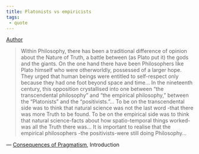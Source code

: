 ```yaml
---
title: Platonists vs empiricists
tags:
 - quote
---
```


[Author](/docs/phil/Richard Rorty.html)

> Within Philosophy, there has been a traditional difference of opinion about the Nature of Truth, a battle between (as Plato put it) the gods and the giants. On the one hand there have been Philosophers like Plato himself who were otherworldly, possessed of a larger hope. They urged that human beings were entitled to self-respect only because they had one foot beyond space and time... In the nineteenth century, this opposition crystallised into one between "the transcendental philosophy" and "the empirical philosophy," between the "Platonists" and the "positivists."... To be on the transcendental side was to think that natural science was not the last word -that there was more Truth to be found. To be on the empirical side was to think that natural science-facts about how spatio-temporal things worked-was all the Truth there was... It is important to realise that the empirical philosophers -the positivists-were still doing Philosophy...

— [Consequences of Pragmatism](/docs/phil/Consequences of Pragmatism.html), Introduction